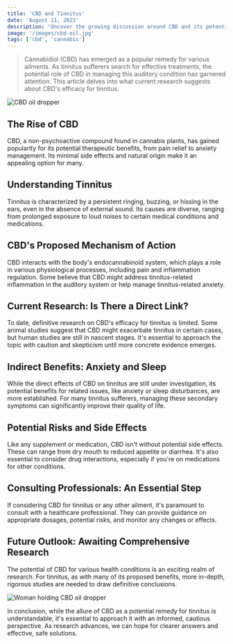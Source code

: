 ```yaml
---
title: 'CBD and Tinnitus'
date: 'August 11, 2023'
description: 'Uncover the growing discussion around CBD and its potential role in managing tinnitus symptoms effectively.'
image: '/images/cbd-oil.jpg'
tags: ['cbd', 'cannabis']
---
```


<Blockquote>
  Cannabidiol (CBD) has emerged as a popular remedy for various ailments. As
  tinnitus sufferers search for effective treatments, the potential role of CBD
  in managing this auditory condition has garnered attention. This article
  delves into what current research suggests about CBD's efficacy for tinnitus.
</Blockquote>

<Image src="/images/cbd-oil.jpg" alt="CBD oil dropper" />

## <Highlighter>The Rise of CBD</Highlighter>

CBD, a non-psychoactive compound found in cannabis plants, has gained popularity for its potential therapeutic benefits, from pain relief to anxiety management. Its minimal side effects and natural origin make it an appealing option for many.

<AdComponent />

## <Highlighter>Understanding Tinnitus</Highlighter>

Tinnitus is characterized by a persistent ringing, buzzing, or hissing in the ears, even in the absence of external sound. Its causes are diverse, ranging from prolonged exposure to loud noises to certain medical conditions and medications.

## <Highlighter>CBD's Proposed Mechanism of Action</Highlighter>

CBD interacts with the body's endocannabinoid system, which plays a role in various physiological processes, including pain and inflammation regulation. Some believe that CBD might address tinnitus-related inflammation in the auditory system or help manage tinnitus-related anxiety.

<AdComponent />

## <Highlighter>Current Research: Is There a Direct Link?</Highlighter>

To date, definitive research on CBD's efficacy for tinnitus is limited. Some animal studies suggest that CBD might exacerbate tinnitus in certain cases, but human studies are still in nascent stages. It's essential to approach the topic with caution and skepticism until more concrete evidence emerges.

## <Highlighter>Indirect Benefits: Anxiety and Sleep</Highlighter>

While the direct effects of CBD on tinnitus are still under investigation, its potential benefits for related issues, like anxiety or sleep disturbances, are more established. For many tinnitus sufferers, managing these secondary symptoms can significantly improve their quality of life.

## <Highlighter>Potential Risks and Side Effects</Highlighter>

Like any supplement or medication, CBD isn't without potential side effects. These can range from dry mouth to reduced appetite or diarrhea. It's also essential to consider drug interactions, especially if you're on medications for other conditions.

## <Highlighter>Consulting Professionals: An Essential Step</Highlighter>

If considering CBD for tinnitus or any other ailment, it's paramount to consult with a healthcare professional. They can provide guidance on appropriate dosages, potential risks, and monitor any changes or effects.

<AdComponent />

## <Highlighter>Future Outlook: Awaiting Comprehensive Research</Highlighter>

The potential of CBD for various health conditions is an exciting realm of research. For tinnitus, as with many of its proposed benefits, more in-depth, rigorous studies are needed to draw definitive conclusions.

<Image src="/images/cbd-oil-woman.jpg" alt="Woman holding CBD oil dropper" />

In conclusion, while the allure of CBD as a potential remedy for tinnitus is understandable, it's essential to approach it with an informed, cautious perspective. As research advances, we can hope for clearer answers and effective, safe solutions.
